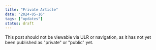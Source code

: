 ```yaml
---
title: "Private Article"
date: "2024-05-16"
tags: ["updates"]
status: draft
---
```


This post should not be viewable via ULR or navigation, as it has not yet been published as "private" or "public" yet.
